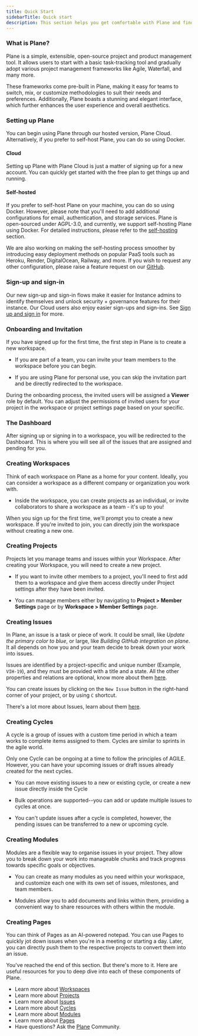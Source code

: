 ```yaml
---
title: Quick Start
sidebarTitle: Quick start
description: This section helps you get comfortable with Plane and find your way around more effectively.
---
```

### What is Plane?

Plane is a simple, extensible, open-source project and product management tool. It allows users to start with a basic task-tracking tool and gradually adopt various project management frameworks like Agile, Waterfall, and many more.

These frameworks come pre-built in Plane, making it easy for teams to switch, mix, or customize methodologies to suit their needs and preferences. Additionally, Plane boasts a stunning and elegant interface, which further enhances the user experience and overall aesthetics.

### Setting up Plane

You can begin using Plane through our hosted version, Plane Cloud. Alternatively, if you prefer to self-host Plane, you can do so using Docker.

#### Cloud

Setting up Plane with Plane Cloud is just a matter of signing up for a new account. You can quickly get started with the free plan to get things up and running.

#### Self-hosted

If you prefer to self-host Plane on your machine, you can do so using Docker. However, please note that you'll need to add additional configurations for email, authentication, and storage services. Plane is open-sourced under AGPL-3.0, and currently, we support self-hosting Plane using Docker. For detailed instructions, please refer to the [self-hosting](/self-hosting/overview) section.

<Tip>We are also working on making the self-hosting process smoother by introducing easy deployment methods on popular PaaS tools such as Heroku, Render, DigitalOcean, Railway, and more. If you wish to request any other configuration, please raise a feature request on our [GitHub](https://github.com/makeplane/plane).</Tip>

### Sign-up and sign-in

Our new sign-up and sign-in flows make it easier for Instance admins to identify themselves and unlock security + governance features for their instance. Our Cloud users also enjoy easier sign-ups and sign-ins. See [Sign up and sign in](/introduction/signup-signin) for more.

### Onboarding and Invitation

If you have signed up for the first time, the first step in Plane is to create a new workspace.

-  If you are part of a team, you can invite your team members to the workspace before you can begin.
    
-  If you are using Plane for personal use, you can skip the invitation part and be directly redirected to the workspace.

<Tip>During the onboarding process, the invited users will be assigned a **Viewer** role by default. You can adjust the permissions of invited users for your project in the workspace or project settings page based on your specific. </Tip>

### The Dashboard

After signing up or signing in to a workspace, you will be redirected to the Dashboard. This is where you will see all of the issues that are assigned and pending for you.

### Creating Workspaces

Think of each workspace on Plane as a home for your content. Ideally, you can consider a workspace as a different company or organization you work with.

-  Inside the workspace, you can create projects as an individual, or invite collaborators to share a workspace as a team - it's up to you!

<Tip>When you sign up for the first time, we'll prompt you to create a new workspace. If you're invited to join, you can directly join the workspace without creating a new one.</Tip>

### Creating Projects

Projects let you manage teams and issues within your Workspace. After creating your Workspace, you will need to create a new project.

-  If you want to invite other members to a project, you'll need to first add them to a workspace and give them access directly under Project settings after they have been invited.
    
-  You can manage members either by navigating to **Project > Member Settings** page or by **Workspace > Member Settings** page.
    

### Creating Issues

In Plane, an issue is a task or piece of work. It could be small, like _Update the primary color to blue_, or large, like _Building GitHub integration on plane_. It all depends on how you and your team decide to break down your work into issues.

Issues are identified by a project-specific and unique number (Example, `VIH-19`), and they must be provided with a title and a state. All the other properties and relations are optional, know more about them [here](/introduction/quickstart).

<Tip>You can create issues by clicking on the `New Issue` button in the right-hand corner of your project, or by using `C` shortcut.</Tip>

There's a lot more about Issues, learn about them [here](/core-concepts/issues).

### Creating Cycles

A cycle is a group of issues with a custom time period in which a team works to complete items assigned to them. Cycles are similar to sprints in the agile world. 

<Tip>Only one Cycle can be ongoing at a time to follow the principles of AGILE. However, you can have your upcoming issues or draft issues already created for the next cycles.</Tip>

-  You can move existing issues to a new or existing cycle, or create a new issue directly inside the Cycle
    
-  Bulk operations are supported--you can add or update multiple issues to cycles at once.
    
-  You can't update issues after a cycle is completed, however, the pending issues can be transferred to a new or upcoming cycle.
    

### Creating Modules

Modules are a flexible way to organise issues in your project. They allow you to break down your work into manageable chunks and track progress towards specific goals or objectives.

-  You can create as many modules as you need within your workspace, and customize each one with its own set of issues, milestones, and team members.
    
-  Modules allow you to add documents and links within them, providing a convenient way to share resources with others within the module.

### Creating Pages

You can think of Pages as an AI-powered notepad. You can use Pages to quickly jot down issues when you're in a meeting or starting a day. Later, you can directly push them to the respective projects to convert them into an issue.

You've reached the end of this section. But there's more to it. Here are useful resources for you to deep dive into each of these components of Plane.

-  Learn more about [Workspaces](/core-concepts/workspaces)
-  Learn more about [Projects](/core-concepts/projects)
-  Learn more about [Issues](/core-concepts/issues)
-  Learn more about [Cycles](/core-concepts/cycles)
-  Learn more about [Modules](/core-concepts/modules)
-  Learn more about [Pages](/core-concepts/pages)
-  Have questions? Ask the [Plane](https://discord.com/invite/29tPNhaV) Community.